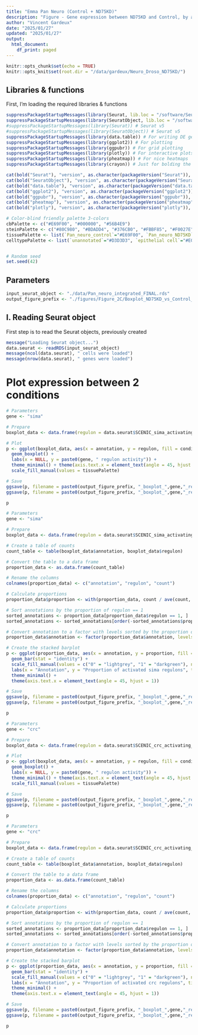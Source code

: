 ```yaml
---
title: "Emma Pan Neuro (Control + ND75KD)"
description: "Figure - Gene expression between ND75KD and Control, by annotation"
author: "Vincent Gardeux"
date: "2025/01/27"
updated: "2025/01/27"
output:
  html_document:
    df_print: paged
---
```


  
```r
knitr::opts_chunk$set(echo = TRUE)
knitr::opts_knit$set(root.dir = "/data/gardeux/Neuro_Droso_ND75KD/")
```

## Libraries & functions

First, I'm loading the required libraries & functions

```r
suppressPackageStartupMessages(library(Seurat, lib.loc = "/software/Seuratv4/lib/")) # Seurat v4.4.0, library for single-cell analysis
suppressPackageStartupMessages(library(SeuratObject, lib.loc = "/software/Seuratv4/lib/")) # For compatibility purpose
#suppressPackageStartupMessages(library(Seurat)) # Seurat v5
#suppressPackageStartupMessages(library(SeuratObject)) # Seurat v5
suppressPackageStartupMessages(library(data.table)) # For writing DE gene file
suppressPackageStartupMessages(library(ggplot2)) # For plotting
suppressPackageStartupMessages(library(ggpubr)) # For grid plotting
suppressPackageStartupMessages(library(plotly)) # For interactive plots
suppressPackageStartupMessages(library(pheatmap)) # For nice heatmaps
suppressPackageStartupMessages(library(crayon)) # Just for bolding the console output :D

cat(bold("Seurat"), "version", as.character(packageVersion("Seurat")), "\n")
cat(bold("SeuratObject"), "version", as.character(packageVersion("SeuratObject")), "\n")
cat(bold("data.table"), "version", as.character(packageVersion("data.table")), "\n")
cat(bold("ggplot2"), "version", as.character(packageVersion("ggplot2")), "\n")
cat(bold("ggpubr"), "version", as.character(packageVersion("ggpubr")), "\n")
cat(bold("pheatmap"), "version", as.character(packageVersion("pheatmap")), "\n")
cat(bold("plotly"), "version", as.character(packageVersion("plotly")), "\n")

# Color-blind friendly palette 3-colors
cbPalette <- c("#E69F00", "#000000", "#56B4E9")
steinPalette <- c("#80C980", "#BDADD4", "#376CB0", "#FBBF85", "#F0027E")
tissuePalette <- list(`Pan_neuro_control`="#E69F00", `Pan_neuro_ND75KD`="#56B4E9")
celltypePalette <- list(`unannotated`="#D3D3D3", `epithelial cell`="#E0AC69", `skeletal muscle of head`="#895129", `cone cell`="#FFFFB7", `outer photoreceptor cell`="#FFF060", `photoreceptor cell`="#F2DB00", `photoreceptor-like cell`="#F0C200", `adult optic chiasma glial cell`="#d896ff", `adult brain cell body glial cell`="#efbbff", `adult brain perineurial glial cell`="#BCBDDC", `adult lamina epithelial/marginal glial cell`="#9E9AC8", `adult reticular neuropil associated glial cell`="#756BB1", `optic lobe associated cortex glial cell`="#54278F", `cholinergic neuron`="#E41A1C", `gabaergic neuron`="#377EB8", `glutamatergic neuron`="#4DAF4A", `dopaminergic neuron`="#984EA3", `serotonergic neuron`="#FF7F00", `OPN neuron`="#A6CEE3", `columnar neuron T1`="#DEEBF7", `T neuron T3`="#9ECAE1", `T neuron T4/T5`="#3182BD", `distal medullary amacrine neuron Dm3`="#c6e6ba", `distal medullary amacrine neuron Dm8`="#A1D99B", `distal medullary amacrine neuron Dm9`="#31A354", `proximal medullary amacrine neuron Pm4`="#006D2C", `centrifugal neuron C2`="#7FC97F", `centrifugal neuron C3`="#BEAED4", `medullary intrinsic neuron Mi1`="#d8d5eb", `medullary intrinsic neuron Mi4`="#BCBDDC", `medullary intrinsic neuron Mi15`="#756BB1", `transmedullary neuron Tm1`="#b4dee9", `transmedullary neuron Tm2`="#bfdfe7", `transmedullary neuron Tm9`="#7eb5c4", `transmedullary neuron Tm20`="#9fcad5", `transmedullary Y neuron TmY14`="#5da1b3", `transmedullary Y neuron TmY5a`="#3c8ca2", `transmedullary Y neuron TmY8`="#1a7790", `tm5ab`="#014636", `lamina monopolar neuron L1 + L2`="#FDD3A0", `lamina monopolar neuron L3`="#FDBE85", `lamina monopolar neuron L4`="#FD8D3C", `lamina monopolar neuron L5`="#E6550D", `lamina wide-field 2 neuron`="#A63603", `lobular columnar neuron LC12`="#BC80BD", `olfactory receptor neuron`="#CCEBC5", `Poxn neuron`="#FFED6F", `hemocyte`="#999999", `kenyon cell`="#B3E2CD", `gamma kenyon cell`="#FDCDAC", `pigment cell`="#EE82EE")


# Random seed
set.seed(42)
```

## Parameters

```r
input_seurat_object <- "./data/Pan_neuro_integrated_FINAL.rds"
output_figure_prefix <- "./figures/Figure_2C/Boxplot_ND75KD_vs_Control_all_annotations_regulon_"
```

## I. Reading Seurat object

First step is to read the Seurat objects, previously created

```r
message("Loading Seurat object...")
data.seurat <- readRDS(input_seurat_object)
message(ncol(data.seurat), " cells were loaded")
message(nrow(data.seurat), " genes were loaded")
```

# Plot expression between 2 conditions

```r
# Parameters
gene <- "sima"

# Prepare
boxplot_data <- data.frame(regulon = data.seurat$SCENIC_sima_activating_regulon, annotation = data.seurat$annotation, condition = data.seurat$orig.ident)

# Plot
p <- ggplot(boxplot_data, aes(x = annotation, y = regulon, fill = condition)) +
  geom_boxplot() +
  labs(x = NULL, y = paste0(gene, " regulon activity")) +
  theme_minimal() + theme(axis.text.x = element_text(angle = 45, hjust = 1)) +
  scale_fill_manual(values = tissuePalette)

# Save
ggsave(p, filename = paste0(output_figure_prefix, "_boxplot_",gene,"_regulon_activity.pdf"), width = 15, height = 5, bg = "white")
ggsave(p, filename = paste0(output_figure_prefix, "_boxplot_",gene,"_regulon_activity.png"), width = 15, height = 5, dpi = 1000, bg = 'white')

p
```

```r
# Parameters
gene <- "sima"

# Prepare
boxplot_data <- data.frame(regulon = data.seurat$SCENIC_sima_activating_regulon_binarized, annotation = data.seurat$annotation_clusters, condition = data.seurat$orig.ident)

# Create a table of counts
count_table <- table(boxplot_data$annotation, boxplot_data$regulon)

# Convert the table to a data frame
proportion_data <- as.data.frame(count_table)

# Rename the columns
colnames(proportion_data) <- c("annotation", "regulon", "count")

# Calculate proportions
proportion_data$proportion <- with(proportion_data, count / ave(count, annotation, FUN = sum))

# Sort annotations by the proportion of regulon == 1
sorted_annotations <- proportion_data[proportion_data$regulon == 1, ]
sorted_annotations <- sorted_annotations[order(-sorted_annotations$proportion), "annotation"]

# Convert annotation to a factor with levels sorted by the proportion of 1
proportion_data$annotation <- factor(proportion_data$annotation, levels = sorted_annotations)

# Create the stacked barplot
p <- ggplot(proportion_data, aes(x = annotation, y = proportion, fill = factor(regulon))) +
  geom_bar(stat = "identity") +
  scale_fill_manual(values = c("0" = "lightgrey", "1" = "darkgreen"), name = "Regulon activation") +
  labs(x = "Annotation", y = "Proportion of activated sima regulons", title = "Proportion of binarized sima regulon activity by Annotation") +
  theme_minimal() +
  theme(axis.text.x = element_text(angle = 45, hjust = 1))

# Save
ggsave(p, filename = paste0(output_figure_prefix, "_boxplot_",gene,"_regulon_activity_binarized.pdf"), width = 15, height = 5, bg = "white")
ggsave(p, filename = paste0(output_figure_prefix, "_boxplot_",gene,"_regulon_activity_binarized.png"), width = 15, height = 5, dpi = 1000, bg = 'white')

p
```

```r
# Parameters
gene <- "crc"

# Prepare
boxplot_data <- data.frame(regulon = data.seurat$SCENIC_crc_activating_regulon, annotation = data.seurat$annotation, condition = data.seurat$orig.ident)

# Plot
p <- ggplot(boxplot_data, aes(x = annotation, y = regulon, fill = condition)) +
  geom_boxplot() +
  labs(x = NULL, y = paste0(gene, " regulon activity")) +
  theme_minimal() + theme(axis.text.x = element_text(angle = 45, hjust = 1)) +
  scale_fill_manual(values = tissuePalette)

# Save
ggsave(p, filename = paste0(output_figure_prefix, "_boxplot_",gene,"_regulon_activity.pdf"), width = 15, height = 5, bg = "white")
ggsave(p, filename = paste0(output_figure_prefix, "_boxplot_",gene,"_regulon_activity.png"), width = 15, height = 5, dpi = 1000, bg = 'white')

p
```

```r
# Parameters
gene <- "crc"

# Prepare
boxplot_data <- data.frame(regulon = data.seurat$SCENIC_crc_activating_regulon_binarized, annotation = data.seurat$annotation_clusters, condition = data.seurat$orig.ident)

# Create a table of counts
count_table <- table(boxplot_data$annotation, boxplot_data$regulon)

# Convert the table to a data frame
proportion_data <- as.data.frame(count_table)

# Rename the columns
colnames(proportion_data) <- c("annotation", "regulon", "count")

# Calculate proportions
proportion_data$proportion <- with(proportion_data, count / ave(count, annotation, FUN = sum))

# Sort annotations by the proportion of regulon == 1
sorted_annotations <- proportion_data[proportion_data$regulon == 1, ]
sorted_annotations <- sorted_annotations[order(-sorted_annotations$proportion), "annotation"]

# Convert annotation to a factor with levels sorted by the proportion of 1
proportion_data$annotation <- factor(proportion_data$annotation, levels = sorted_annotations)

# Create the stacked barplot
p <- ggplot(proportion_data, aes(x = annotation, y = proportion, fill = factor(regulon))) +
  geom_bar(stat = "identity") +
  scale_fill_manual(values = c("0" = "lightgrey", "1" = "darkgreen"), name = "Regulon activation") +
  labs(x = "Annotation", y = "Proportion of activated crc regulons", title = "Proportion of binarized crc regulon activity by Annotation") +
  theme_minimal() +
  theme(axis.text.x = element_text(angle = 45, hjust = 1))

# Save
ggsave(p, filename = paste0(output_figure_prefix, "_boxplot_",gene,"_regulon_activity_binarized.pdf"), width = 15, height = 5, bg = "white")
ggsave(p, filename = paste0(output_figure_prefix, "_boxplot_",gene,"_regulon_activity_binarized.png"), width = 15, height = 5, dpi = 1000, bg = 'white')

p
```